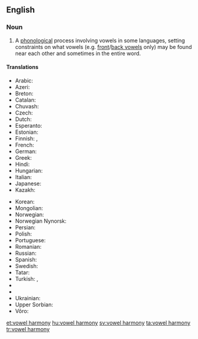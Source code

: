 ==English==
{{slim-wikipedia}}

===Noun===
{{en-noun|vowel harmonies|head=[[vowel]] [[harmony]]}}

# {{context|linguistics|lang=en}} A [[phonological]] process involving vowels in some languages, setting constraints on what vowels (e.g. [[front vowel|front]]/[[back vowel|back vowels]] only) may be found near each other and sometimes in the entire word.

====Translations====
{{trans-top|phonological process}}
* Arabic: {{t|ar|انسجام مصوت}}
* Azeri: {{t|az|ses uyumu}}
* Breton: {{t|br|hesonerezh vogalennek}}
* Catalan: {{t|ca|harmonia vocàlica}}
* Chuvash: {{t|cv|сингармонизм}}
* Czech: {{t|cs|vokálová harmonie}}
* Dutch: {{t|nl|klinkerharmonie}}
* Esperanto: {{t|eo|vokala harmonio}}
* Estonian: {{t|et|vokaalharmoonia}}
* Finnish: {{t+|fi|vokaalisointu}}, {{t+|fi|vokaaliharmonia}}
* French: {{t|fr|harmonie vocalique}}
* German: {{t+|de|Vokalharmonie|f}}
* Greek: {{t|el|φωνηεντική αρμονία}}
* Hindi: {{t|hi|स्वर सहयोग}}
* Hungarian: {{t|hu|magánhangzó-harmónia}}
* Italian: {{t|it|armonia vocalica}}
* Japanese: {{t-|ja|母音調和|tr=ぼいんちょうわ, boin chōwa}}
* Kazakh: {{t|kk|дауыссыздар үндестігі}}
{{trans-mid}}
* Korean: {{t|ko|모음조화}}
* Mongolian: {{t|mn|эгшиг зохицох ёс}}
* Norwegian: {{t|no|vokalharmoni}}
* Norwegian Nynorsk: {{t|nn|vokalharmoni}}
* Persian: {{t|fa|هماهنگی واکه‌ای}}
* Polish: {{t|pl|harmonia samogłosek}}
* Portuguese: {{t|pt|harmonia vocálica}}
* Romanian: {{t|ro|armonie vocalică}}
* Russian: {{t|ru|сингармонизм|m|tr=singarmonízm}}
* Spanish: {{t|es|armonía vocálica}}
* Swedish: {{t|sv|vokalharmoni}}
* Tatar: {{t|tt|сингармонизм|tr=singarmonízm|sc=Cyrl}}
* Turkish: {{t+|tr|ünlü uyumu}}, {{t+|tr|sesli uyumu}}
* {{trreq|tk}}
* {{trreq|tyv}}
* Ukrainian: {{t|uk|сингармонізм|tr=synharmonizm}}
* Upper Sorbian: {{t|hsb|wokalna harmonija}}
* Võro: {{t|vro|vabahelle kokkokõla}}
{{trans-bottom}}

[[et:vowel harmony]]
[[hu:vowel harmony]]
[[sv:vowel harmony]]
[[ta:vowel harmony]]
[[tr:vowel harmony]]